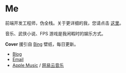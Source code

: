 # Me

前端开发工程师，伪全栈。关于更详细的我，您请点击 [这里](https://blog.unot.net/blog/cc7-53-5ac/)。

音乐、武侠小说、FPS 游戏是我闲暇时的娱乐方式。

**Cover** 援引自 [Bing](https://www.bing.com) 壁纸，每日更新。

- [Blog](https://blog.unot.net/)
- [Email](mailto:me@unot.net)
- [Apple Music](https://music.apple.com/cn/playlist/%E6%88%91%E7%9A%84%E6%94%B6%E8%97%8F/pl.u-WabZvdVHe4VbalX) / [网易云音乐](https://music.163.com/#/user/home?id=5840872)

